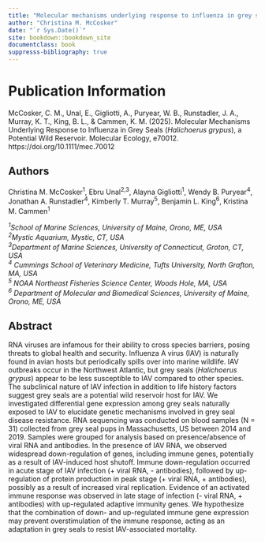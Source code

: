 ```yaml
--- 
title: "Molecular mechanisms underlying response to influenza in grey seals (*Halichoerus grypus*), a potential wild reservoir"
author: "Christina M. McCosker"
date: "`r Sys.Date()`"
site: bookdown::bookdown_site
documentclass: book
suppresss-bibliography: true
---
```


# Publication Information
McCosker, C. M., Unal, E., Gigliotti, A., Puryear, W. B., Runstadler, J. A., Murray, K. T., King, B. L., & Cammen, K. M. (2025). Molecular Mechanisms Underlying Response to Influenza in Grey Seals (*Halichoerus grypus*), a Potential Wild Reservoir. Molecular Ecology, e70012. https://doi.org/10.1111/mec.70012

## Authors 
Christina M. McCosker^1^, Ebru Unal^2,3^, Alayna Gigliotti^1^, Wendy B. Puryear^4^, Jonathan A. Runstadler^4^, Kimberly T. Murray^5^, Benjamin L. King^6^, Kristina M. Cammen^1^  

*^1^School of Marine Sciences, University of Maine, Orono, ME, USA*  
*^2^Mystic Aquarium, Mystic, CT, USA*  
*^3^Department of Marine Sciences, University of Connecticut, Groton, CT, USA*  
*^4^ Cummings School of Veterinary Medicine, Tufts University, North Grafton, MA, USA*   
*^5^ NOAA Northeast Fisheries Science Center, Woods Hole, MA, USA*  
*^6^ Department of Molecular and Biomedical Sciences, University of Maine, Orono, ME, USA*  

## Abstract
RNA viruses are infamous for their ability to cross species barriers, posing threats to global health and security. Influenza A virus (IAV) is naturally found in avian hosts but periodically spills over into marine wildlife. IAV outbreaks occur in the Northwest Atlantic, but grey seals (*Halichoerus grypus*) appear to be less susceptible to IAV compared to other species. The subclinical nature of IAV infection in addition to life history factors suggest grey seals are a potential wild reservoir host for IAV. We investigated differential gene expression among grey seals naturally exposed to IAV to elucidate genetic mechanisms involved in grey seal disease resistance. RNA sequencing was conducted on blood samples (N = 31) collected from grey seal pups in Massachusetts, US between 2014 and 2019. Samples were grouped for analysis based on presence/absence of viral RNA and antibodies. In the presence of IAV RNA, we observed widespread down-regulation of genes, including immune genes, potentially as a result of IAV-induced host shutoff. Immune down-regulation occurred in acute stage of IAV infection (+ viral RNA, - antibodies), followed by up-regulation of protein production in peak stage (+ viral RNA, + antibodies), possibly as a result of increased viral replication. Evidence of an activated immune response was observed in late stage of infection (- viral RNA, + antibodies) with up-regulated adaptive immunity genes. We hypothesize that the combination of down- and up-regulated immune gene expression may prevent overstimulation of the immune response, acting as an adaptation in grey seals to resist IAV-associated mortality.

